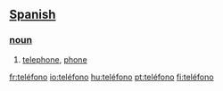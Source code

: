 == [[Spanish]] ==
=== [[noun]] ===
# [[telephone]], [[phone]]

[[fr:teléfono]]
[[io:teléfono]]
[[hu:teléfono]]
[[pt:teléfono]]
[[fi:teléfono]]
